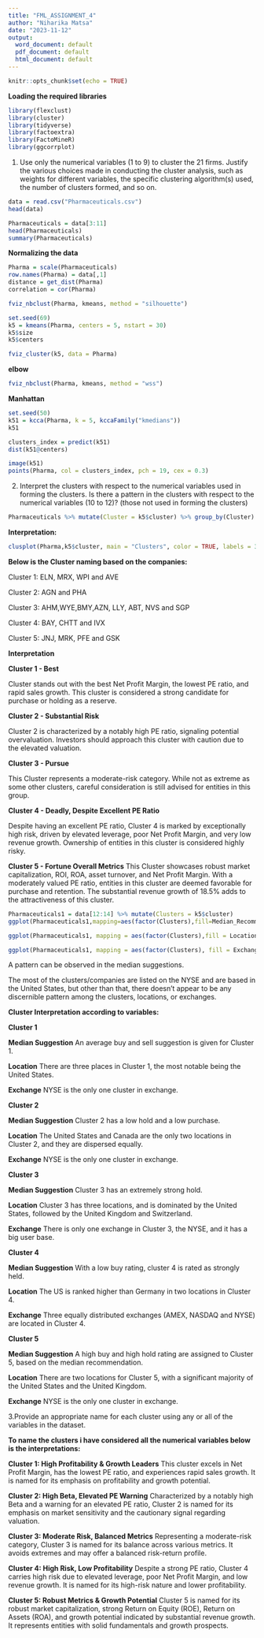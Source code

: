 ```yaml
---
title: "FML_ASSIGNMENT_4"
author: "Niharika Matsa"
date: "2023-11-12"
output:
  word_document: default
  pdf_document: default
  html_document: default
---
```


```r
knitr::opts_chunk$set(echo = TRUE)
```

**Loading the required libraries**

```r
library(flexclust)
library(cluster)
library(tidyverse)
library(factoextra)
library(FactoMineR)
library(ggcorrplot)
```

1. Use only the numerical variables (1 to 9) to cluster the 21 firms. Justify the various choices made in conducting the cluster analysis, such as weights for different variables, the specific clustering algorithm(s) used, the number of clusters formed, and so on. 

```r
data = read.csv("Pharmaceuticals.csv")
head(data)
```

```r
Pharmaceuticals = data[3:11]
head(Pharmaceuticals)
summary(Pharmaceuticals)
```

**Normalizing the data**

```r
Pharma = scale(Pharmaceuticals)
row.names(Pharma) = data[,1]
distance = get_dist(Pharma)
correlation = cor(Pharma)
```

```r
fviz_nbclust(Pharma, kmeans, method = "silhouette")
```

```r
set.seed(69)
k5 = kmeans(Pharma, centers = 5, nstart = 30)
k5$size
k5$centers
```

```r
fviz_cluster(k5, data = Pharma)
```

**elbow**

```r
fviz_nbclust(Pharma, kmeans, method = "wss")
```

**Manhattan**

```r
set.seed(50)
k51 = kcca(Pharma, k = 5, kccaFamily("kmedians"))
k51
```
```r
clusters_index = predict(k51)
dist(k51@centers)
```
```r
image(k51)
points(Pharma, col = clusters_index, pch = 19, cex = 0.3)
```
2. Interpret the clusters with respect to the numerical variables used in forming the clusters. Is there a pattern in the clusters with respect to the numerical variables (10 to 12)? (those not used in forming the clusters)

```r
Pharmaceuticals %>% mutate(Cluster = k5$cluster) %>% group_by(Cluster) %>% summarise_all("mean")
```
**Interpretation:**


```r
clusplot(Pharma,k5$cluster, main = "Clusters", color = TRUE, labels = 3, lines = 0)
```

**Below is the Cluster naming based on the companies:**

Cluster 1: ELN, MRX, WPI and AVE

Cluster 2: AGN and PHA

Cluster 3: AHM,WYE,BMY,AZN, LLY, ABT, NVS and SGP

Cluster 4: BAY, CHTT and IVX

Cluster 5: JNJ, MRK, PFE and GSK

**Interpretation**

**Cluster 1 - Best**

Cluster stands out with the best Net Profit Margin, the lowest PE ratio, and rapid sales growth. This cluster is considered a strong candidate for purchase or holding as a reserve.

**Cluster 2 - Substantial Risk**

Cluster 2 is characterized by a notably high PE ratio, signaling potential overvaluation. Investors should approach this cluster with caution due to the elevated valuation.

**Cluster 3 - Pursue**

This Cluster represents a moderate-risk category. While not as extreme as some other clusters, careful consideration is still advised for entities in this group.

**Cluster 4 - Deadly, Despite Excellent PE Ratio**

Despite having an excellent PE ratio, Cluster 4 is marked by exceptionally high risk, driven by elevated leverage, poor Net Profit Margin, and very low revenue growth. Ownership of entities in this cluster is considered highly risky.

**Cluster 5 - Fortune Overall Metrics**
This Cluster showcases robust market capitalization, ROI, ROA, asset turnover, and Net Profit Margin. With a moderately valued PE ratio, entities in this cluster are deemed favorable for purchase and retention. The substantial revenue growth of 18.5% adds to the attractiveness of this cluster.

```r
Pharmaceuticals1 = data[12:14] %>% mutate(Clusters = k5$cluster)
ggplot(Pharmaceuticals1,mapping=aes(factor(Clusters),fill=Median_Recommendation))+geom_bar(position = 'dodge')+labs(x='Clusers')
```

```r
ggplot(Pharmaceuticals1, mapping = aes(factor(Clusters),fill = Location))+geom_bar(position = 'dodge')+labs(x = 'Clusters')
```

```r
ggplot(Pharmaceuticals1, mapping = aes(factor(Clusters), fill = Exchange))+geom_bar(position = 'dodge')+labs(x = 'Clusters')
```


  A pattern can be observed in the median suggestions. 

The most of the clusters/companies are listed on the NYSE and are based in the United States, but other than that, there doesn't appear to be any discernible pattern among the clusters, locations, or exchanges.

**Cluster Interpretation according to variables:**

**Cluster 1**

**Median Suggestion** An average buy and sell suggestion is given for Cluster 1.

**Location** There are three places in Cluster 1, the most notable being the United States.
  
**Exchange** NYSE is the only one cluster in exchange.

**Cluster 2**

**Median Suggestion** Cluster 2 has a low hold and a low purchase.

**Location** The United States and Canada are the only two locations in Cluster 2, and they are dispersed equally.

**Exchange** NYSE is the only one cluster in exchange.

**Cluster 3**

**Median Suggestion** Cluster 3 has an extremely strong hold.

**Location** Cluster 3 has three locations, and is dominated by the United States, followed by the United Kingdom and Switzerland.

**Exchange** There is only one exchange in Cluster 3, the NYSE, and it has a big user base.

**Cluster 4**

**Median Suggestion** With a low buy rating, cluster 4 is rated as strongly held.

**Location** The US is ranked higher than Germany in two locations in Cluster 4.

**Exchange** Three equally distributed exchanges (AMEX, NASDAQ and NYSE) are located in Cluster 4.

**Cluster 5**

**Median Suggestion** A high buy and high hold rating are assigned to Cluster 5, based on the median recommendation.

**Location** There are two locations for Cluster 5, with a significant majority of the United States and the United Kingdom.

**Exchange** NYSE is the only one cluster in exchange.

3.Provide an appropriate name for each cluster using any or all of the variables in the dataset.

**To name the clusters i have considered all the numerical variables below is the interpretations:**

**Cluster 1: High Profitability & Growth Leaders**
This cluster excels in Net Profit Margin, has the lowest PE ratio, and experiences rapid sales growth. It is named for its emphasis on profitability and growth potential.

**Cluster 2: High Beta, Elevated PE Warning**
Characterized by a notably high Beta and a warning for an elevated PE ratio, Cluster 2 is named for its emphasis on market sensitivity and the cautionary signal regarding valuation.

**Cluster 3: Moderate Risk, Balanced Metrics**
Representing a moderate-risk category, Cluster 3 is named for its balance across various metrics. It avoids extremes and may offer a balanced risk-return profile.

**Cluster 4: High Risk, Low Profitability**
Despite a strong PE ratio, Cluster 4 carries high risk due to elevated leverage, poor Net Profit Margin, and low revenue growth. It is named for its high-risk nature and lower profitability.

**Cluster 5: Robust Metrics & Growth Potential**
Cluster 5 is named for its robust market capitalization, strong Return on Equity (ROE), Return on Assets (ROA), and growth potential indicated by substantial revenue growth. It represents entities with solid fundamentals and growth prospects.


